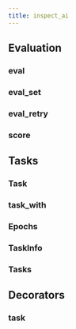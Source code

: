 ```yaml
---
title: inspect_ai
---
```


<!-- TODO: Source link for methods -->
<!-- TODO: Find propreties and methods in base classes (E.g. EvalLogInfo) -->

<!-- TODO: Cross linking and cross referencing  -->


## Evaluation

### eval
### eval_set
### eval_retry
### score

## Tasks

### Task
### task_with
### Epochs
### TaskInfo
### Tasks

## Decorators

### task
